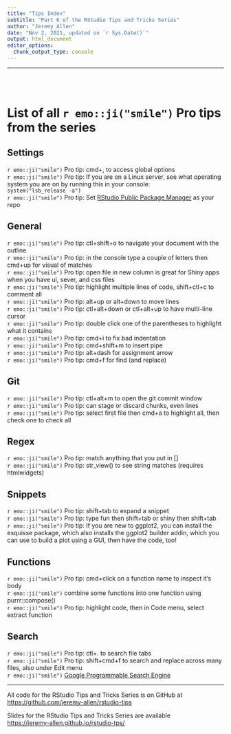```yaml
---
title: "Tips Index"
subtitle: "Part 6 of the RStudio Tips and Tricks Series"
author: "Jeremy Allen"
date: "Nov 2, 2021, updated on `r Sys.Date()`"
output: html_document
editor_options: 
  chunk_output_type: console
---
```

------------------------------------------------------------------------

<br>
<br>

# List of all `r emo::ji("smile")` Pro tips from the series

## Settings  
`r emo::ji("smile")` Pro tip: cmd+, to access global options  
`r emo::ji("smile")` Pro tip: If you are on a Linux server, see what operating system you are on by running this in your console:  
`system("lsb_release -a")`  
`r emo::ji("smile")` Pro tip: Set [RStudio Public Package Manager](https://packagemanager.rstudio.com/client/) as your repo

## General  
`r emo::ji("smile")` Pro tip: ctl+shift+o to navigate your document with the outline  
`r emo::ji("smile")` Pro tip: in the console type a couple of letters then cmd+up for visual of matches  
`r emo::ji("smile")` Pro tip: open file in new column is great for Shiny apps when you have ui, sever, and css files  
`r emo::ji("smile")` Pro tip: highlight multiple lines of code, shift+ctl+c to comment all  
`r emo::ji("smile")` Pro tip: alt+up or alt+down to move lines  
`r emo::ji("smile")` Pro tip: ctl+alt+down or ctl+alt+up to have multi-line cursor  
`r emo::ji("smile")` Pro tip: double click one of the parentheses to highlight what it contains  
`r emo::ji("smile")` Pro tip: cmd+i to fix bad indentation  
`r emo::ji("smile")` Pro tip: cmd+shift+m to insert pipe  
`r emo::ji("smile")` Pro tip: alt+dash for assignment arrow  
`r emo::ji("smile")` Pro tip: cmd+f for find (and replace)  

## Git  
`r emo::ji("smile")` Pro tip: ctl+alt+m to open the git commit window  
`r emo::ji("smile")` Pro tip: can stage or discard chunks, even lines  
`r emo::ji("smile")` Pro tip: select first file then cmd+a to highlight all, then check one to check all  

## Regex  
`r emo::ji("smile")` Pro tip: match anything that you put in []  
`r emo::ji("smile")` Pro tip: str_view() to see string matches (requires htmlwidgets)  

## Snippets  
`r emo::ji("smile")` Pro tip: shift+tab to expand a snippet  
`r emo::ji("smile")` Pro tip: type fun then shift+tab or shiny then shift+tab  
`r emo::ji("smile")` Pro tip: If you are new to ggplot2, you can install the esquisse package, which also installs the ggplot2 builder addin, which you can use to build a plot using a GUI, then have the code, too!  

## Functions  
`r emo::ji("smile")` Pro tip: cmd+click on a function name to inspect it's body  
`r emo::ji("smile")` combine some functions into one function using purrr::compose()  
`r emo::ji("smile")` Pro tip: highlight code, then in Code menu, select extract function  

## Search  
`r emo::ji("smile")` Pro tip: ctl+. to search file tabs  
`r emo::ji("smile")` Pro tip: shift+cmd+f to search and replace across many files, also under Edit menu  
`r emo::ji("smile")` [Google Programmable Search Engine](https://programmablesearchengine.google.com/about/)  

------------------------------------------------------------------------

All code for the RStudio Tips and Tricks Series is on GitHub at  
<https://github.com/jeremy-allen/rstudio-tips>
  
Slides for the RStudio Tips and Tricks Series are available  
<https://jeremy-allen.github.io/rstudio-tps/>
